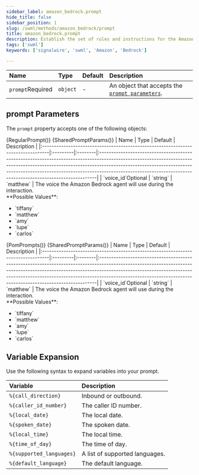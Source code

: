 ```yaml
---
sidebar_label: amazon_bedrock.prompt
hide_title: false
sidebar_position: 1
slug: /swml/methods/amazon_bedrock/prompt
title: amazon_bedrock.prompt
description: Establish the set of rules and instructions for the Amazon Bedrock agent through a prompt.
tags: ['swml']
keywords: ['signalwire', 'swml', 'Amazon', 'Bedrock']

---
```






[contexts]: /swml/methods/amazon_bedrock/prompt/contexts
[pom]: /swml/methods/amazon_bedrock/prompt/pom
[prompt-parameters]: #prompt-parameters



| Name                                                   | Type     | Default | Description                                                           |
|:-------------------------------------------------------|:---------|:--------|:----------------------------------------------------------------------|
| `prompt`<span className="required-arg">Required</span> | `object` | -       | An object that accepts the [`prompt parameters`][prompt-parameters]. |


## **prompt Parameters**

The `prompt` property accepts one of the following objects:

<Tabs>
    <TabItem value="regular-prompt" label="Regular Prompt">
        <Tables>
            {RegularPrompt()}
            {SharedPromptParams()}
            | Name                                                                             | Type     | Default | Description                                                                                                                                                                                                                                                                                                            |
            |:---------------------------------------------------------------------------------|:---------|:--------|:-----------------------------------------------------------------------------------------------------------------------------------------------------------------------------------------------------------------------------------------------------------------------------------------------------------------------|
            | `voice_id`<span className="optional-arg">Optional</span> | `string` | `matthew` | The voice the Amazon Bedrock agent will use during the interaction.<br />**Possible Values**: <ul><li>`tiffany`</li><li>`matthew`</li><li>`amy`</li><li>`lupe`</li><li>`carlos`</li></ul>
        </Tables>
    </TabItem>
    <TabItem value="pom-prompts" label="POM Prompts">
        <Tables>
            {PomPrompts()}
            {SharedPromptParams()}
            | Name                                                                             | Type     | Default | Description                                                                                                                                                                                                                                                                                                            |
            |:---------------------------------------------------------------------------------|:---------|:--------|:-----------------------------------------------------------------------------------------------------------------------------------------------------------------------------------------------------------------------------------------------------------------------------------------------------------------------|
            | `voice_id`<span className="optional-arg">Optional</span> | `string` | `matthew` | The voice the Amazon Bedrock agent will use during the interaction.<br />**Possible Values**: <ul><li>`tiffany`</li><li>`matthew`</li><li>`amy`</li><li>`lupe`</li><li>`carlos`</li></ul>
        </Tables>
    </TabItem>
</Tabs>

## **Variable Expansion**

Use the following syntax to expand variables into your prompt.

| Variable                 | Description                    |
|:-------------------------|:-------------------------------|
| `%{call_direction}`      | Inbound or outbound.           |
| `%{caller_id_number}`    | The caller ID number.          |
| `%{local_date}`          | The local date.                |
| `%{spoken_date}`         | The spoken date.               |
| `%{local_time}`          | The local time.                |
| `%{time_of_day}`         | The time of day.               |
| `%{supported_languages}` | A list of supported languages. |
| `%{default_language}`    | The default language.          |
